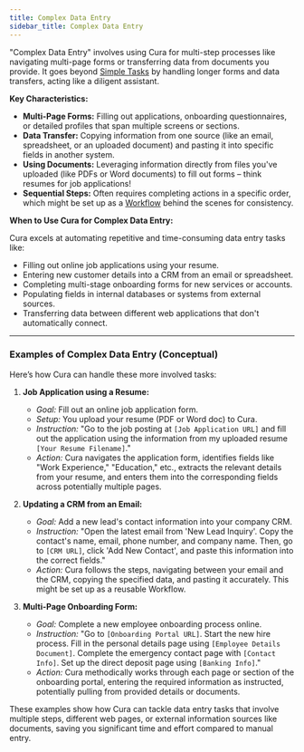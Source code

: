 ```yaml
---
title: Complex Data Entry
sidebar_title: Complex Data Entry
---
```


"Complex Data Entry" involves using Cura for multi-step processes like navigating multi-page forms or transferring data from documents you provide. It goes beyond [Simple Tasks](/use-cases/simple-tasks) by handling longer forms and data transfers, acting like a diligent assistant.

**Key Characteristics:**

*   **Multi-Page Forms:** Filling out applications, onboarding questionnaires, or detailed profiles that span multiple screens or sections.
*   **Data Transfer:** Copying information from one source (like an email, spreadsheet, or an uploaded document) and pasting it into specific fields in another system.
*   **Using Documents:** Leveraging information directly from files you've uploaded (like PDFs or Word documents) to fill out forms – think resumes for job applications!
*   **Sequential Steps:** Often requires completing actions in a specific order, which might be set up as a [Workflow](/platform/using-workflows) behind the scenes for consistency.

**When to Use Cura for Complex Data Entry:**

Cura excels at automating repetitive and time-consuming data entry tasks like:

*   Filling out online job applications using your resume.
*   Entering new customer details into a CRM from an email or spreadsheet.
*   Completing multi-stage onboarding forms for new services or accounts.
*   Populating fields in internal databases or systems from external sources.
*   Transferring data between different web applications that don't automatically connect.

---

### Examples of Complex Data Entry (Conceptual)

Here’s how Cura can handle these more involved tasks:

1.  **Job Application using a Resume:**
    *   *Goal:* Fill out an online job application form.
    *   *Setup:* You upload your resume (PDF or Word doc) to Cura.
    *   *Instruction:* "Go to the job posting at `[Job Application URL]` and fill out the application using the information from my uploaded resume `[Your Resume Filename]`."
    *   *Action:* Cura navigates the application form, identifies fields like "Work Experience," "Education," etc., extracts the relevant details from your resume, and enters them into the corresponding fields across potentially multiple pages.

2.  **Updating a CRM from an Email:**
    *   *Goal:* Add a new lead's contact information into your company CRM.
    *   *Instruction:* "Open the latest email from 'New Lead Inquiry'. Copy the contact's name, email, phone number, and company name. Then, go to `[CRM URL]`, click 'Add New Contact', and paste this information into the correct fields."
    *   *Action:* Cura follows the steps, navigating between your email and the CRM, copying the specified data, and pasting it accurately. This might be set up as a reusable Workflow.

3.  **Multi-Page Onboarding Form:**
    *   *Goal:* Complete a new employee onboarding process online.
    *   *Instruction:* "Go to `[Onboarding Portal URL]`. Start the new hire process. Fill in the personal details page using `[Employee Details Document]`. Complete the emergency contact page with `[Contact Info]`. Set up the direct deposit page using `[Banking Info]`."
    *   *Action:* Cura methodically works through each page or section of the onboarding portal, entering the required information as instructed, potentially pulling from provided details or documents.

These examples show how Cura can tackle data entry tasks that involve multiple steps, different web pages, or external information sources like documents, saving you significant time and effort compared to manual entry.
